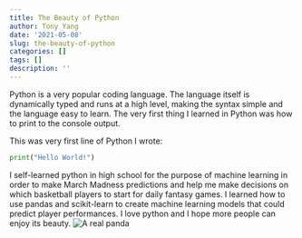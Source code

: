 ```yaml
---
title: The Beauty of Python
author: Tony Yang
date: '2021-05-08'
slug: the-beauty-of-python
categories: []
tags: []
description: ''
---
```

Python is a very popular coding language. The language itself is dynamically typed and runs at a high level, making the syntax simple and the language easy to learn. The very first thing I learned in Python was how to print to the console output. 
 
This was very first line of Python I wrote:
```python
print("Hello World!")
```

I self-learned python in high school for the purpose of machine learning in order to make March Madness predictions and help me make decisions on which basketball players to start for daily fantasy games. I learned how to use pandas and scikit-learn to create machine learning models that could predict player performances. I love python and I hope more people can enjoy its beauty.
![A real panda](https://static01.nyt.com/images/2020/08/16/reader-center/14-panda-baby/14-panda-baby-facebookJumbo.jpg)
